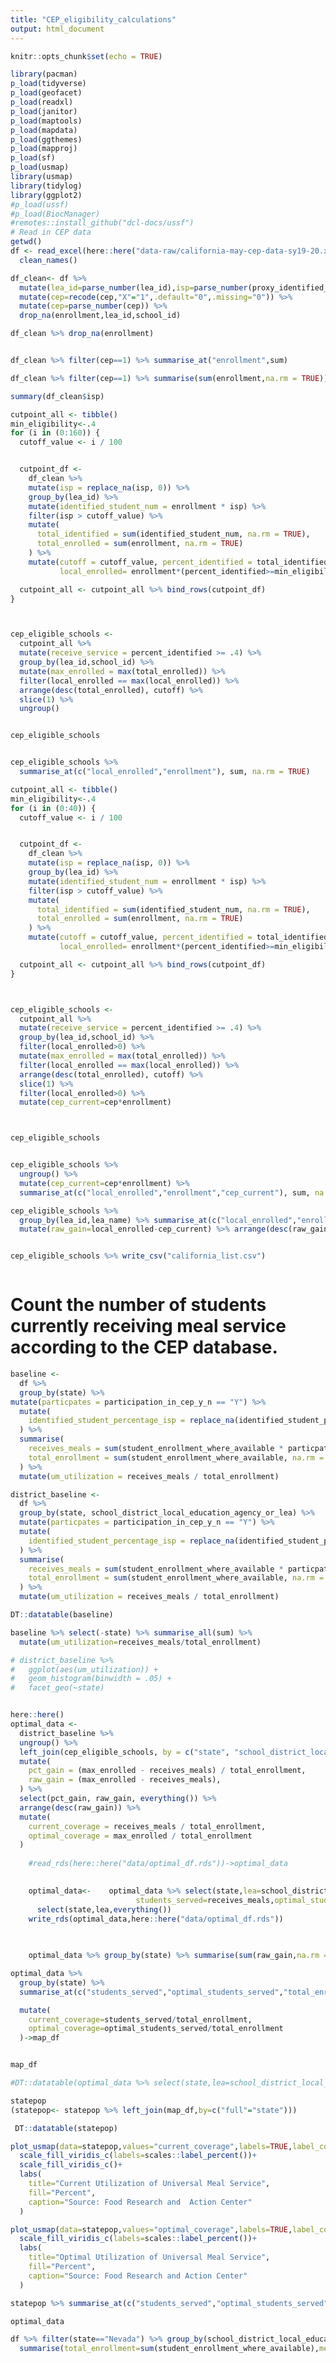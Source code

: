 ```yaml
---
title: "CEP_eligibility_calculations"
output: html_document
---
```


```r
knitr::opts_chunk$set(echo = TRUE)
```



```r
library(pacman)
p_load(tidyverse)
p_load(geofacet)
p_load(readxl)
p_load(janitor)
p_load(maptools)
p_load(mapdata)
p_load(ggthemes)
p_load(mapproj)
p_load(sf)
p_load(usmap)
library(usmap)
library(tidylog)
library(ggplot2)
#p_load(ussf)
#p_load(BiocManager)
#remotes::install_github("dcl-docs/ussf")
# Read in CEP data
getwd()
df <- read_excel(here::here("data-raw/california-may-cep-data-sy19-20.xlsx"),sheet = "Site Level Data", skip = 4) %>%
  clean_names()

df_clean<- df %>% 
  mutate(lea_id=parse_number(lea_id),isp=parse_number(proxy_identified_student_percentage_isp),enrollment=parse_number(student_enrollment_in_near_eligible_eligible_and_participating_cep_schools),cep=currently_participating) %>%
  mutate(cep=recode(cep,"X"="1",.default="0",.missing="0")) %>%
  mutate(cep=parse_number(cep)) %>%
  drop_na(enrollment,lea_id,school_id)

df_clean %>% drop_na(enrollment)


df_clean %>% filter(cep==1) %>% summarise_at("enrollment",sum)
```


```r
df_clean %>% filter(cep==1) %>% summarise(sum(enrollment,na.rm = TRUE))

summary(df_clean$isp)
```



```r
cutpoint_all <- tibble()
min_eligibility<-.4
for (i in (0:160)) {
  cutoff_value <- i / 100


  cutpoint_df <-
    df_clean %>%
    mutate(isp = replace_na(isp, 0)) %>%
    group_by(lea_id) %>%
    mutate(identified_student_num = enrollment * isp) %>%
    filter(isp > cutoff_value) %>%
    mutate(
      total_identified = sum(identified_student_num, na.rm = TRUE),
      total_enrolled = sum(enrollment, na.rm = TRUE)
    ) %>%
    mutate(cutoff = cutoff_value, percent_identified = total_identified / total_enrolled,
           local_enrolled= enrollment*(percent_identified>=min_eligibility))

  cutpoint_all <- cutpoint_all %>% bind_rows(cutpoint_df)
}



cep_eligible_schools <-
  cutpoint_all %>%
  mutate(receive_service = percent_identified >= .4) %>%
  group_by(lea_id,school_id) %>%
  mutate(max_enrolled = max(total_enrolled)) %>%
  filter(local_enrolled == max(local_enrolled)) %>%
  arrange(desc(total_enrolled), cutoff) %>%
  slice(1) %>%
  ungroup()


cep_eligible_schools


cep_eligible_schools %>%
  summarise_at(c("local_enrolled","enrollment"), sum, na.rm = TRUE)


```

```r
cutpoint_all <- tibble()
min_eligibility<-.4
for (i in (0:40)) {
  cutoff_value <- i / 100


  cutpoint_df <-
    df_clean %>%
    mutate(isp = replace_na(isp, 0)) %>%
    group_by(lea_id) %>%
    mutate(identified_student_num = enrollment * isp) %>%
    filter(isp > cutoff_value) %>%
    mutate(
      total_identified = sum(identified_student_num, na.rm = TRUE),
      total_enrolled = sum(enrollment, na.rm = TRUE)
    ) %>%
    mutate(cutoff = cutoff_value, percent_identified = total_identified / total_enrolled,
           local_enrolled= enrollment*(percent_identified>=min_eligibility))

  cutpoint_all <- cutpoint_all %>% bind_rows(cutpoint_df)
}



cep_eligible_schools <-
  cutpoint_all %>%
  mutate(receive_service = percent_identified >= .4) %>%
  group_by(lea_id,school_id) %>%
  filter(local_enrolled>0) %>%
  mutate(max_enrolled = max(total_enrolled)) %>%
  filter(local_enrolled == max(local_enrolled)) %>%
  arrange(desc(total_enrolled), cutoff) %>%
  slice(1) %>%
  filter(local_enrolled>0) %>% 
  mutate(cep_current=cep*enrollment) 



cep_eligible_schools


cep_eligible_schools %>%
  ungroup() %>%
  mutate(cep_current=cep*enrollment) %>%
  summarise_at(c("local_enrolled","enrollment","cep_current"), sum, na.rm = TRUE) 

cep_eligible_schools %>%
  group_by(lea_id,lea_name) %>% summarise_at(c("local_enrolled","enrollment","cep_current"),sum) %>%
  mutate(raw_gain=local_enrolled-cep_current) %>% arrange(desc(raw_gain))


cep_eligible_schools %>% write_csv("california_list.csv")

```

```r

```


# Count the number of students currently receiving meal service according to the CEP database.
```r
baseline <-
  df %>%
  group_by(state) %>%
mutate(particpates = participation_in_cep_y_n == "Y") %>%
  mutate(
    identified_student_percentage_isp = replace_na(identified_student_percentage_isp, 0)
  ) %>%
  summarise(
    receives_meals = sum(student_enrollment_where_available * particpates, na.rm = TRUE),
    total_enrollment = sum(student_enrollment_where_available, na.rm = TRUE)
  ) %>%
  mutate(um_utilization = receives_meals / total_enrollment)

district_baseline <-
  df %>%
  group_by(state, school_district_local_education_agency_or_lea) %>%
  mutate(particpates = participation_in_cep_y_n == "Y") %>%
  mutate(
    identified_student_percentage_isp = replace_na(identified_student_percentage_isp, 0)
  ) %>%
  summarise(
    receives_meals = sum(student_enrollment_where_available * particpates, na.rm = TRUE),
    total_enrollment = sum(student_enrollment_where_available, na.rm = TRUE)
  ) %>%
  mutate(um_utilization = receives_meals / total_enrollment)

DT::datatable(baseline)
```


```r
baseline %>% select(-state) %>% summarise_all(sum) %>%
  mutate(um_utilization=receives_meals/total_enrollment)
```

```r


# district_baseline %>%
#   ggplot(aes(um_utilization)) +
#   geom_histogram(binwidth = .05) +
#   facet_geo(~state)
```



```r



```




```r
here::here()
optimal_data <-
  district_baseline %>%
  ungroup() %>%
  left_join(cep_eligible_schools, by = c("state", "school_district_local_education_agency_or_lea" = "lea")) %>%
  mutate(
    pct_gain = (max_enrolled - receives_meals) / total_enrollment,
    raw_gain = (max_enrolled - receives_meals),
  ) %>%
  select(pct_gain, raw_gain, everything()) %>%
  arrange(desc(raw_gain)) %>%
  mutate(
    current_coverage = receives_meals / total_enrollment,
    optimal_coverage = max_enrolled / total_enrollment
  )
  
    #read_rds(here::here("data/optimal_df.rds"))->optimal_data
    

    optimal_data<-    optimal_data %>% select(state,lea=school_district_local_education_agency_or_lea,
                            students_served=receives_meals,optimal_students_served=max_enrolled,current_coverage,optimal_coverage,total_enrollment) %>%
      select(state,lea,everything())
    write_rds(optimal_data,here::here("data/optimal_df.rds"))
    
    

    optimal_data %>% group_by(state) %>% summarise(sum(raw_gain,na.rm = TRUE))
```


```r

optimal_data %>%
  group_by(state) %>%
  summarise_at(c("students_served","optimal_students_served","total_enrollment"),sum,na.rm=TRUE) %>%

  mutate(
    current_coverage=students_served/total_enrollment,
    optimal_coverage=optimal_students_served/total_enrollment
  )->map_df


map_df

#DT::datatable(optimal_data %>% select(state,lea=school_district_local_education_agency_or_lea,current_service=receives_meals,optimal_service=max_enrolled,current_coverage,optimal_coverage))

```

```r

statepop
(statepop<- statepop %>% left_join(map_df,by=c("full"="state")))

 DT::datatable(statepop)
```


```r
plot_usmap(data=statepop,values="current_coverage",labels=TRUE,label_color = "white")+
  scale_fill_viridis_c(labels=scales::label_percent())+
  scale_fill_viridis_c()+
  labs(
    title="Current Utilization of Universal Meal Service",
    fill="Percent",
    caption="Source: Food Research and  Action Center"
  )
```


```r
plot_usmap(data=statepop,values="optimal_coverage",labels=TRUE,label_color = "white")+
  scale_fill_viridis_c(labels=scales::label_percent())+
  labs(
    title="Optimal Utilization of Universal Meal Service",
    fill="Percent",
    caption="Source: Food Research and Action Center"
  )
```




```r
statepop %>% summarise_at(c("students_served","optimal_students_served","total_enrollment"),sum,na.rm=TRUE)
```


```r
optimal_data 
```


```r
df %>% filter(state=="Nevada") %>% group_by(school_district_local_education_agency_or_lea) %>%
  summarise(total_enrollment=sum(student_enrollment_where_available),mean_isp=weighted.mean(identified_student_percentage_isp,))
```

